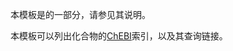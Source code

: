 {{Documentation subpage}}
本模板是{{tl|Chembox}}的一部分，请参见其说明。

本模板可以列出化合物的[[ChEBI]]索引，以及其查询链接。

<includeonly>
[[Category:化学信息框模板|{{PAGENAME}}]]
</includeonly>